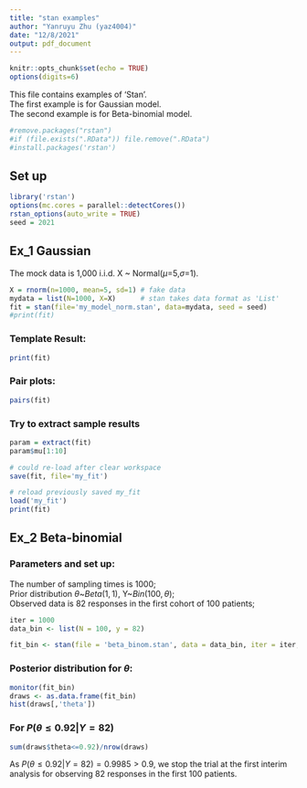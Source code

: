 ```yaml
---
title: "stan examples"
author: "Yanruyu Zhu (yaz4004)"
date: "12/8/2021"
output: pdf_document
---
```


```r
knitr::opts_chunk$set(echo = TRUE)
options(digits=6)
```

This file contains examples of 'Stan'.         
The first example is for Gaussian model.      
The second example is for Beta-binomial model.

 
```r
#remove.packages("rstan")
#if (file.exists(".RData")) file.remove(".RData")
#install.packages('rstan')
```

## Set up

```r
library('rstan')
options(mc.cores = parallel::detectCores())
rstan_options(auto_write = TRUE)
seed = 2021
```

## Ex_1 Gaussian    

The mock data is 1,000 i.i.d. X ~ Normal($\mu$=5,$\sigma$=1).      

```r
X = rnorm(n=1000, mean=5, sd=1) # fake data
mydata = list(N=1000, X=X)      # stan takes data format as 'List'
fit = stan(file='my_model_norm.stan', data=mydata, seed = seed)
#print(fit)
```

### Template Result:     

```r
print(fit)
```
### Pair plots:      

```r
pairs(fit)
```

### Try to extract sample results

```r
param = extract(fit)
param$mu[1:10]
```

```r
# could re-load after clear workspace 
save(fit, file='my_fit')
```

```r
# reload previously saved my_fit
load('my_fit')
print(fit)
```

## Ex_2 Beta-binomial        

### Parameters and set up:       

The number of sampling times is 1000;      
Prior distribution $\theta$~$Beta(1,1)$, Y~$Bin(100,\theta)$;         
Observed data is 82 responses in the first cohort of 100 patients;        

```r
iter = 1000
data_bin <- list(N = 100, y = 82)

fit_bin <- stan(file = 'beta_binom.stan', data = data_bin, iter = iter, seed = seed)
```

### Posterior distribution for $\theta$:       

```r
monitor(fit_bin)
draws <- as.data.frame(fit_bin)
hist(draws[,'theta'])
```

### For $P(\theta \leq 0.92 | Y=82)$ 

```r
sum(draws$theta<=0.92)/nrow(draws)
```

As $P(\theta \leq 0.92 | Y=82) = 0.9985 >0.9$, we stop the trial at the first interim analysis for observing 82 responses in the first 100 patients.










